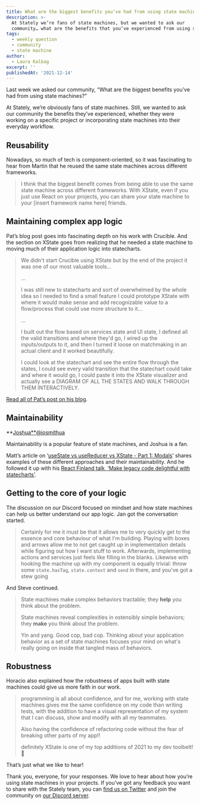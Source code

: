 ```yaml
---
title: What are the biggest benefits you’ve had from using state machines?
description: >-
  At Stately we’re fans of state machines, but we wanted to ask our
  community… what are the benefits that you’ve experienced from using state machines?
tags:
  - weekly question
  - community
  - state machine
author:
  - Laura Kalbag
excerpt: ''
publishedAt: '2021-12-14'
---
```


Last week we asked our community, “What are the biggest benefits you’ve had from using state machines?”

At Stately, we’re obviously fans of state machines. Still, we wanted to ask our community the benefits they’ve experienced, whether they were working on a specific project or incorporating state machines into their everyday workflow.

## Reusability

Nowadays, so much of tech is component-oriented, so it was fascinating to hear from Martin that he reused the same state machines across different frameworks.

<Tweet id="1469042301783654417" />

> I think that the biggest benefit comes from being able to use the same state machine across different frameworks. With XState, even if you just use React on your projects, you can share your state machine to your [insert framework name here] friends.

## Maintaining complex app logic

<Tweet id="1468992722686017540" />

Pat’s blog post goes into fascinating depth on his work with Crucible. And the section on XState goes from realizing that he needed a state machine to moving much of their application logic into statecharts.

> We didn't start Crucible using XState but by the end of the project it was one of our most valuable tools…
>
> …
>
> I was still new to statecharts and sort of overwhelmed by the whole idea so I needed to find a small feature I could prototype XState with where it would make sense and add recognizable value to a flow/process that could use more structure to it…
>
> …
>
> I built out the flow based on services state and UI state, I defined all the valid transitions and where they'd go, I wired up the inputs/outputs to it, and then I turned it loose on matchmaking in an actual client and it worked beautifully.
>
> I could look at the statechart and see the entire flow through the states, I could see every valid transition that the statechart could take and where it would go, I could paste it into the XState visualizer and actually see a DIAGRAM OF ALL THE STATES AND WALK THROUGH THEM INTERACTIVELY.

[Read all of Pat’s post on his blog](https://tivac.com/2020/10/19/crucible-rip/).

## Maintainability

**[Joshua**@josmithua](https://twitter.com/josmithua)

Maintainability is a popular feature of state machines, and Joshua is a fan.

<Tweet id="1468958231028326419" />

  Matt’s article on ‘[useState vs useReducer vs XState - Part 1: Modals](https://stately.ai/blog/usestate-vs-usereducer-vs-xstate-part-1-modals)’ shares examples of these different approaches and their maintainability. And he followed it up with his [React Finland talk, ‘Make legacy code delightful with statecharts’](https://www.youtube.com/watch?v=zll9uDQOOq0).

## Getting to the core of your logic

The discussion on our Discord focused on mindset and how state machines can help us better understand our app logic. Jan got the conversation started.

> Certainly for me it must be that it allows me to very quickly get to the essence and core behaviour of what I'm building. Playing with boxes and arrows allow me to not get caught up in implementation details while figuring out how I want stuff to work. Afterwards, implementing actions and services just feels like filling in the blanks. Likewise with hooking the machine up with my component is equally trivial: throw some `state.hasTag`, `state.context` and `send` in there, and you've got a stew going

And Steve continued.

> State machines make complex behaviors tractable; they **help** you think about the problem.
>
> State machines reveal complexities in ostensibly simple behaviors; they **make** you think about the problem.
>
> Yin and yang. Good cop, bad cop. Thinking about your application behavior as a set of state machines focuses your mind on what's really going on inside that tangled mass of behaviors.

## Robustness

Horacio also explained how the robustness of apps built with state machines could give us more faith in our work.

> programming is all about confidence, and for me, working with state machines gives me the same confidence on my code than writing tests, with the addition to have a visual representation of my system that I can discuss, show and modify with all my teammates.
>
> Also having the confidence of refactoring code without the fear of breaking other parts of my app!!
>
> definitely XState is one of my top additions of 2021 to my dev toolbelt! 💪

That’s just what we like to hear!

Thank you, everyone, for your responses. We love to hear about how you’re using state machines in your projects. If you’ve got any feedback you want to share with the Stately team, you can [find us on Twitter](https://twitter.com/statelyai) and join the community on [our Discord server](https://discord.gg).